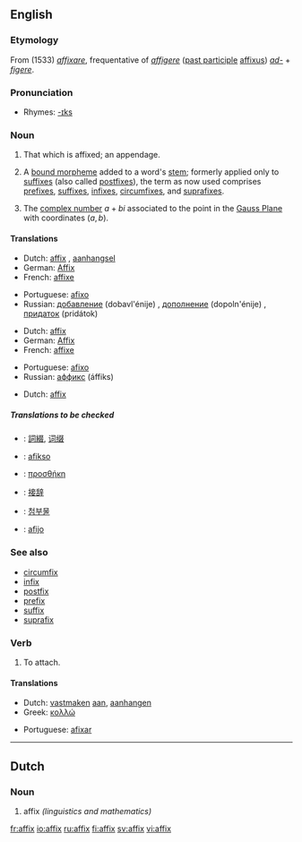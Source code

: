 {{see|Affix}}
==English==
===Etymology===
From {{ML.}} (1533) ''[[affixare]]'', frequentative of {{L.}} ''[[affigere]]'' ([[past participle]] [[affixus]]) ''[[ad-]]'' + ''[[figere]]''.

===Pronunciation===
*Rhymes: [[Rhymes:English:-ɪks|-ɪks]]

===Noun===
{{en-noun|es}}
{{wikipedia}}
#That which is affixed; an appendage.
#{{linguistics}} A [[bound morpheme]] added to a word's [[stem]]; formerly applied only to [[suffix]]es (also called [[postfix]]es), the term as now used comprises [[prefix]]es, [[suffix]]es, [[infix]]es, [[circumfix]]es, and [[suprafix]]es.
#{{mathematics}} The [[complex number]] <math>a+bi</math> associated to the point in the [[Gauss Plane]] with coordinates <math>(a,b)</math>.

====Translations====
{{top|that which is affixed}}
*Dutch: [[#Dutch|affix]] {{n}}, [[aanhangsel]] {{n}}
*German: [[Affix]] {{n}}
*French: [[affixe]] {{f}}
{{mid}}
*Portuguese: [[afixo]] {{m}}
*Russian: [[добавление]] (dobavl'énije) {{n}}, [[дополнение]] (dopoln'énije) {{n}}, [[придаток]] (pridátok) {{n}}
{{bottom}}

{{top|linguistics: a bound morpheme added to a word's stem}}
*Dutch: [[#Dutch|affix]] {{n}}
*German: [[Affix]] {{n}}
*French: [[affixe]] {{f}}
{{mid}}
*Portuguese: [[afixo]] {{m}}
*Russian: [[аффикс]] (áffiks) {{m}} 
{{bottom}}

{{top|mathematics: The complex number associated to a point}}
*Dutch: [[#Dutch|affix]] {{n}}
{{mid}}
{{bottom}}

=====Translations to be checked=====
{{checktrans}}
{{top}}
*{{ttbc|Chinese}}: [[詞綴]], [[词缀]]
*{{ttbc|Esperanto}}: [[afikso]]
*{{ttbc|Greek}}: [[προσθήκη]] {{f}}
{{mid}}
*{{ttbc|Japanese}}: [[接辞]]
*{{ttbc|Korean}}: [[첨부물]]
*{{ttbc|Spanish}}: [[afijo]] {{m}}
{{bottom}}

===See also===
*[[circumfix]]
*[[infix]]
*[[postfix]]
*[[prefix]]
*[[suffix]]
*[[suprafix]]

===Verb===
{{en-verb|affix|es}}
# To attach.

====Translations====
{{top|to attach}}
*Dutch: [[vastmaken]] [[aan]], [[aanhangen]]
*Greek: [[κολλώ]] 
{{mid}}
*Portuguese: [[afixar]]
{{bottom}}

----

==Dutch==
===Noun===
{{nl-noun|g=n}}

# affix ''(linguistics and mathematics)''

[[fr:affix]]
[[io:affix]]
[[ru:affix]]
[[fi:affix]]
[[sv:affix]]
[[vi:affix]]